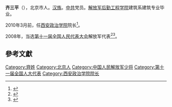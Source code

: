 '''齐三平'''（{{bd|1954年||}}），北京市人。[[汉族|汉族]]。[[中共|中共]]党员。[[解放军后勤工程学院|解放军后勤工程学院]]建筑系建筑专业毕业。

2010年3月前，任[[西安政治学院|西安政治学院]]院长<ref>{{cite news|title=齐三平代表：推进我军信息化建设重在改革创新|url=http://military.people.com.cn/GB/1076/52984/11134846.html|accessdate=2016-08-02|newspaper=人民网}}</ref>。

2008年，当选[[第十一届全国人民代表大会|第十一届全国人民代表大会]]解放军代表<ref>{{cite web|author=新华网|title=第十一届全国人大代表|url=http://news.xinhuanet.com/ziliao/2008-03/03/content_7708230.htm?node=36628|publisher=新华网|accessdate=2014-01-07}}</ref><ref>{{cite news|title=全国人大代表信息-齐三平|url= http://210.82.31.1:8084/delegate/viewDelegate.action?dbid=112799|accessdate=2013-04-05|newspaper=全国人大网|archive-url=https://web.archive.org/web/20140527222105/http://www.npc.gov.cn/delegate/viewDelegate.action?dbid=112799|archive-date=2014-05-27|dead-url=yes}}</ref>。

==參考文獻==
{{reflist}}

[[Category:齊姓|Category:齊姓]]
[[Category:北京人|Category:北京人]]
[[Category:中国人民解放军少将|Category:中国人民解放军少将]]
[[Category:第十一届全国人大代表|Category:第十一届全国人大代表]]
[[Category:西安政治学院院长|Category:西安政治学院院长]]